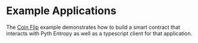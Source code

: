 # Example Applications

The [Coin Flip](https://github.com/pyth-network/pyth-crosschain/tree/main/target_chains/ethereum/examples/coin_flip) example demonstrates how to build a smart contract that
interacts with Pyth Entropy as well as a typescript client for that application.
